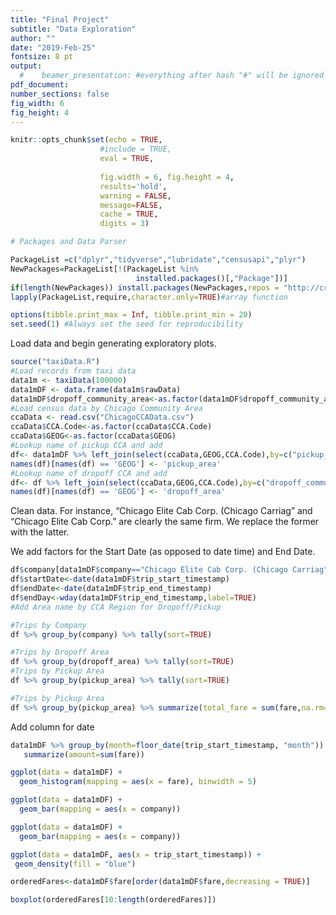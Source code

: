 ```yaml
---
title: "Final Project"
subtitle: "Data Exploration"
author: ""
date: "2019-Feb-25"
fontsize: 8 pt
output:
  #    beamer_presentation: #everything after hash "#" will be ignored 
pdf_document:
number_sections: false
fig_width: 6
fig_height: 4
---
```

  
  ```r
knitr::opts_chunk$set(echo = TRUE, 
                      #include = TRUE, 
                      eval = TRUE, 
                      
                      fig.width = 6, fig.height = 4,
                      results='hold',
                      warning = FALSE,
                      message=FALSE,
                      cache = TRUE,
                      digits = 3) 
```

```r
# Packages and Data Parser

PackageList =c("dplyr","tidyverse","lubridate","censusapi","plyr")
NewPackages=PackageList[!(PackageList %in% 
                            installed.packages()[,"Package"])]
if(length(NewPackages)) install.packages(NewPackages,repos = "http://cran.us.r-project.org")
lapply(PackageList,require,character.only=TRUE)#array function

options(tibble.print_max = Inf, tibble.print_min = 20) 
set.seed(1) #Always set the seed for reproducibility
```

Load data and begin generating exploratory plots.

```r
source("taxiData.R")
#Load records from taxi data
data1m <- taxiData(100000)
data1mDF <- data.frame(data1m$rawData)
data1mDF$dropoff_community_area<-as.factor(data1mDF$dropoff_community_area)
#Load census data by Chicago Community Area
ccaData <- read.csv("ChicagoCCAData.csv")
ccaData$CCA.Code<-as.factor(ccaData$CCA.Code)
ccaData$GEOG<-as.factor(ccaData$GEOG)
#Lookup name of pickup CCA and add
df<- data1mDF %>% left_join(select(ccaData,GEOG,CCA.Code),by=c("pickup_community_area"="CCA.Code"))
names(df)[names(df) == 'GEOG'] <- 'pickup_area'
#Lookup name of dropoff CCA and add
df<- df %>% left_join(select(ccaData,GEOG,CCA.Code),by=c("dropoff_community_area"="CCA.Code"))
names(df)[names(df) == 'GEOG'] <- 'dropoff_area'
```

Clean data. For instance, "Chicago Elite Cab Corp. (Chicago Carriag" and "Chicago Elite Cab Corp." are clearly the same firm. We replace the former with the latter. 

We add factors for the Start Date (as opposed to date time) and End Date.
```r
df$company[data1mDF$company=="Chicago Elite Cab Corp. (Chicago Carriag"] <- "Chicago Elite Cab Corp."
df$startDate<-date(data1mDF$trip_start_timestamp)
df$endDate<-date(data1mDF$trip_end_timestamp)
df$endDay<-wday(data1mDF$trip_end_timestamp,label=TRUE)
#Add Area name by CCA Region for Dropoff/Pickup

#Trips by Company
df %>% group_by(company) %>% tally(sort=TRUE)

#Trips by Dropoff Area
df %>% group_by(dropoff_area) %>% tally(sort=TRUE)
#Trips by Pickup Area
df %>% group_by(pickup_area) %>% tally(sort=TRUE)

#Trips by Pickup Area
df %>% group_by(pickup_area) %>% summarize(total_fare = sum(fare,na.rm=TRUE),mean=mean(fare,na.rm=TRUE))
```

Add column for date
```r

data1mDF %>% group_by(month=floor_date(trip_start_timestamp, "month")) %>%
   summarize(amount=sum(fare))
```




```r

ggplot(data = data1mDF) +
  geom_histogram(mapping = aes(x = fare), binwidth = 5)

ggplot(data = data1mDF) +
  geom_bar(mapping = aes(x = company))

ggplot(data = data1mDF) +
  geom_bar(mapping = aes(x = company))

ggplot(data = data1mDF, aes(x = trip_start_timestamp)) + 
 geom_density(fill = "blue")

```

```r
orderedFares<-data1mDF$fare[order(data1mDF$fare,decreasing = TRUE)]

boxplot(orderedFares[10:length(orderedFares)])
```

